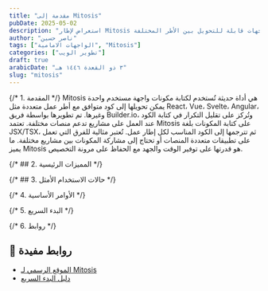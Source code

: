 ```yaml
---
title: "مقدمة إلى Mitosis"
pubDate: 2025-05-02
description: "استعراض لإطار Mitosis الذي يتيح كتابة واجهات قابلة للتحويل بين الأطر المختلفة."
author: "ناصر حسين"
tags: ["الواجهات الامامية", "Mitosis"]
categories: ["تطوير الويب"]
draft: true
arabicDate: "٣ ذو القعدة ١٤٤٦ هـ"
slug: "mitosis"
---
```


{/* 1. المقدمة */}
Mitosis هي أداة حديثة تُستخدم لكتابة مكونات واجهة مستخدم واحدة يمكن تحويلها إلى كود متوافق مع أطر عمل متعددة مثل React، Vue، Svelte، Angular، وغيرها. تم تطويرها بواسطة فريق Builder.io، وتُركز على تقليل التكرار في كتابة الكود عند العمل على مشاريع تدعم منصات مختلفة. تعتمد Mitosis على كتابة المكونات بلغة JSX/TSX، ثم تترجمها إلى الكود المناسب لكل إطار عمل. تُعتبر مثالية للفرق التي تعمل على تطبيقات متعددة المنصات أو تحتاج إلى مشاركة المكونات بين مشاريع مختلفة. ما يميز Mitosis هو قدرتها على توفير الوقت والجهد مع الحفاظ على مرونة التخصيص.

{/* ## 2. المميزات الرئيسية */}

{/* ## 3. حالات الاستخدام الأمثل */}

{/* 4. الأوامر الأساسية */}

{/* 5. البدء السريع */}

{/* 6. روابط */}

## 🔗 روابط مفيدة

- [الموقع الرسمي لـ Mitosis](https://mitosis.builder.io/)
- [دليل البدء السريع](https://mitosis.builder.io/docs/quickstart/)
